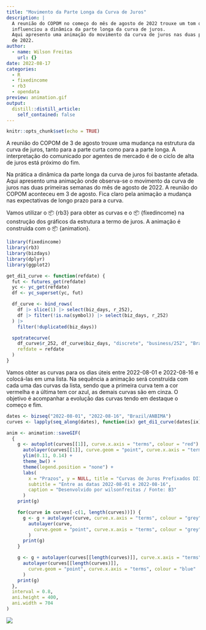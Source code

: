 ```yaml
---
title: "Movimento da Parte Longa da Curva de Juros"
description: |
  A reunião do COPOM no começo do mês de agosto de 2022 trouxe um tom que
  influenciou a dinâmica da parte longa da curva de juros.
  Aqui apresento uma animação do movimento da curva de juros nas duas primeiras semanas de agosto
  de 2022.
author:
  - name: Wilson Freitas
    url: {}
date: 2022-08-17
categories:
  - R
  - fixedincome
  - rb3
  - opendata
preview: animation.gif
output:
  distill::distill_article:
    self_contained: false
---
```



```r
knitr::opts_chunk$set(echo = TRUE)
```

A reunião do COPOM de 3 de agosto trouxe uma mudança na estrutura da curva de juros,
tanto para a parte curta como para a parte longa.
A interpretação do comunicado por agentes de mercado é de o ciclo de alta de juros está
próximo do fim.

Na prática a dinâmica da parte longa da curva de juros foi bastante afetada.
Aqui apresento uma animação onde observa-se o movimento da curva de juros nas duas primeiras
semanas do mês de agosto de 2022.
A reunião do COPOM aconteceu em 3 de agosto.
Fica claro pela animação a mudança nas expectativas de longo prazo para a curva.

Vamos utilizar o 📦 {rb3} para obter as curvas e o 📦 {fixedincome} na construção dos gráficos
da estrutura a termo de juros.
A animação é construida com o 📦 {animation}.

```r
library(fixedincome)
library(rb3)
library(bizdays)
library(dplyr)
library(ggplot2)

get_di1_curve <- function(refdate) {
  fut <- futures_get(refdate)
  yc <- yc_get(refdate)
  df <- yc_superset(yc, fut)

  df_curve <- bind_rows(
    df |> slice(1) |> select(biz_days, r_252),
    df |> filter(!is.na(symbol)) |> select(biz_days, r_252)
  ) |>
    filter(!duplicated(biz_days))

  spotratecurve(
    df_curve$r_252, df_curve$biz_days, "discrete", "business/252", "Brazil/ANBIMA",
    refdate = refdate
  )
}
```

Vamos obter as curvas para os dias úteis entre 2022-08-01 e 2022-08-16 e colocá-las em uma lista.
Na sequência a animação será construída com cada uma das curvas da lista, sendo que a primeira curva
tem a cor vermelha e a última tem cor azul, as demais curvas são em cinza.
O objetivo é acompanhar a evolução das curvas tendo em destaque o começo e fim.

```r
dates <- bizseq("2022-08-01", "2022-08-16", "Brazil/ANBIMA")
curves <- lapply(seq_along(dates), function(ix) get_di1_curve(dates[ix]))

anim <- animation::saveGIF(
  {
    g <- autoplot(curves[[1]], curve.x.axis = "terms", colour = "red") +
      autolayer(curves[[1]], curve.geom = "point", curve.x.axis = "terms", colour = "red") +
      ylim(0.11, 0.14) +
      theme_bw() +
      theme(legend.position = "none") +
      labs(
        x = "Prazos", y = NULL, title = "Curvas de Juros Prefixados DI1",
        subtitle = "Entre as datas 2022-08-01 e 2022-08-16",
        caption = "Desenvolvido por wilsonfreitas / Fonte: B3"
      )
    print(g)

    for(curve in curves[-c(1, length(curves))]) {
      g <- g + autolayer(curve, curve.x.axis = "terms", colour = "grey") +
        autolayer(curve,
          curve.geom = "point", curve.x.axis = "terms", colour = "grey"
        )
      print(g)
    }

    g <- g + autolayer(curves[[length(curves)]], curve.x.axis = "terms", colour = "blue") +
      autolayer(curves[[length(curves)]],
        curve.geom = "point", curve.x.axis = "terms", colour = "blue"
      )
    print(g)
  },
  interval = 0.8,
  ani.height = 400,
  ani.width = 704
)
```

![](animation.gif)
